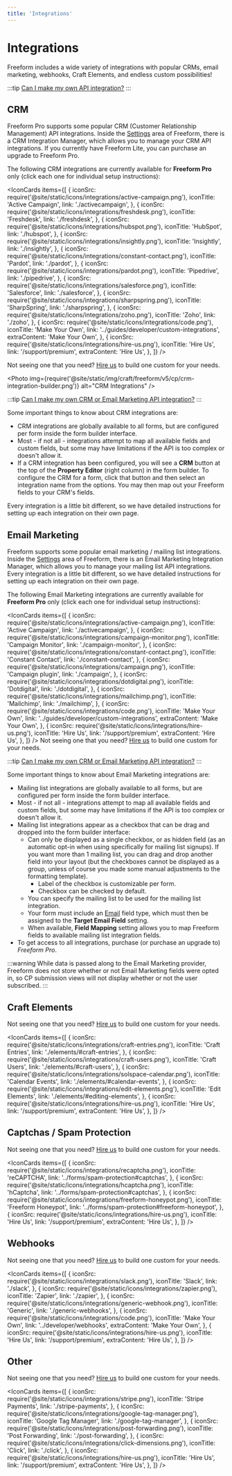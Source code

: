```yaml
---
title: 'Integrations'
---
```



# Integrations<Badge type="pro" text="Pro" />

Freeform includes a wide variety of integrations with popular CRMs, email marketing, webhooks, Craft Elements, and endless custom possibilities!

:::tip
[Can I make my own API integration?](../guides/developer/custom-integrations.mdx)
:::

## CRM

Freeform Pro supports some popular CRM (Customer Relationship Management) API integrations. Inside the [Settings](../configuration/settings.mdx#integrations) area of Freeform, there is a CRM Integration Manager, which allows you to manage your CRM API integrations. If you currently have Freeform Lite, you can purchase an upgrade to Freeform Pro.

The following CRM integrations are currently available for **Freeform Pro** only (click each one for individual setup instructions):

<IconCards
  items={[
    {
      iconSrc: require('@site/static/icons/integrations/active-campaign.png'),
      iconTitle: 'Active Campaign',
      link: './activecampaign',
    },
    {
      iconSrc: require('@site/static/icons/integrations/freshdesk.png'),
      iconTitle: 'Freshdesk',
      link: './freshdesk',
    },
    {
      iconSrc: require('@site/static/icons/integrations/hubspot.png'),
      iconTitle: 'HubSpot',
      link: './hubspot',
    },
    {
      iconSrc: require('@site/static/icons/integrations/insightly.png'),
      iconTitle: 'Insightly',
      link: './insightly',
    },
    {
      iconSrc: require('@site/static/icons/integrations/constant-contact.png'),
      iconTitle: 'Pardot',
      link: './pardot',
    },
    {
      iconSrc: require('@site/static/icons/integrations/pardot.png'),
      iconTitle: 'Pipedrive',
      link: './pipedrive',
    },
    {
      iconSrc: require('@site/static/icons/integrations/salesforce.png'),
      iconTitle: 'Salesforce',
      link: './salesforce',
    },
    {
      iconSrc: require('@site/static/icons/integrations/sharpspring.png'),
      iconTitle: 'SharpSpring',
      link: './sharpspring',
    },
    {
      iconSrc: require('@site/static/icons/integrations/zoho.png'),
      iconTitle: 'Zoho',
      link: './zoho',
    },
    {
      iconSrc: require('@site/static/icons/integrations/code.png'),
      iconTitle: 'Make Your Own',
      link: '../guides/developer/custom-integrations',
      extraContent: 'Make Your Own',
    },
    {
      iconSrc: require('@site/static/icons/integrations/hire-us.png'),
      iconTitle: 'Hire Us',
      link: '/support/premium',
      extraContent: 'Hire Us',
    },
  ]}
/>

Not seeing one that you need? [Hire us](/support/premium/) to build one custom for
your needs.

<Photo
  img={require('@site/static/img/craft/freeform/v5/cp/crm-integration-builder.png')}
  alt="CRM Integrations"
/>

:::tip
[Can I make my own CRM or Email Marketing API integration?](../guides/developer/custom-integrations.mdx)
:::

Some important things to know about CRM integrations are:

- CRM integrations are globally available to all forms, but are configured per form inside the form builder interface.
- Most - if not all - integrations attempt to map all available fields and custom fields, but some may have limitations if the API is too complex or doesn't allow it.
- If a CRM integration has been configured, you will see a **CRM** button at the top of the **Property Editor** (right column) in the form builder. To configure the CRM for a form, click that button and then select an integration name from the options. You may then map out your Freeform fields to your CRM's fields.

Every integration is a little bit different, so we have detailed instructions for setting up each integration on their own page.

## Email Marketing

Freeform supports some popular email marketing / mailing list integrations. Inside the [Settings](../configuration/settings.mdx#integrations) area of Freeform, there is an Email Marketing Integration Manager, which allows you to manage your mailing list API integrations. Every integration is a little bit different, so we have detailed instructions for setting up each integration on their own page.

The following Email Marketing integrations are currently available for **Freeform Pro** only (click each one for individual setup instructions):

<IconCards
  items={[
    {
      iconSrc: require('@site/static/icons/integrations/active-campaign.png'),
      iconTitle: 'Active Campaign',
      link: './activecampaign',
    },
    {
      iconSrc: require('@site/static/icons/integrations/campaign-monitor.png'),
      iconTitle: 'Campaign Monitor',
      link: './campaign-monitor',
    },
    {
      iconSrc: require('@site/static/icons/integrations/constant-contact.png'),
      iconTitle: 'Constant Contact',
      link: './constant-contact',
    },
    {
      iconSrc: require('@site/static/icons/integrations/campaign.png'),
      iconTitle: 'Campaign plugin',
      link: './campaign',
    },
    {
      iconSrc: require('@site/static/icons/integrations/dotdigital.png'),
      iconTitle: 'Dotdigital',
      link: './dotdigital',
    },
    {
      iconSrc: require('@site/static/icons/integrations/mailchimp.png'),
      iconTitle: 'Mailchimp',
      link: './mailchimp',
    },
    {
      iconSrc: require('@site/static/icons/integrations/code.png'),
      iconTitle: 'Make Your Own',
      link: '../guides/developer/custom-integrations',
      extraContent: 'Make Your Own',
    },
    {
      iconSrc: require('@site/static/icons/integrations/hire-us.png'),
      iconTitle: 'Hire Us',
      link: '/support/premium',
      extraContent: 'Hire Us',
    },
  ]}
/>
Not seeing one that you need? [Hire us](/support/premium/) to build one custom for
your needs.

:::tip
[Can I make my own CRM or Email Marketing API integration?](../guides/developer/custom-integrations.mdx)
:::

Some important things to know about Email Marketing integrations are:

- Mailing list integrations are globally available to all forms, but are configured per form inside the form builder interface.
- Most - if not all - integrations attempt to map all available fields and custom fields, but some may have limitations if the API is too complex or doesn't allow it.
- Mailing list integrations appear as a checkbox that can be drag and dropped into the form builder interface:
  - Can only be displayed as a single checkbox, or as hidden field (as an automatic opt-in when using specifically for mailing list signups). If you want more than 1 mailing list, you can drag and drop another field into your layout (but the checkboxes cannot be displayed as a group, unless of course you made some manual adjustments to the formatting template).
    - Label of the checkbox is customizable per form.
    - Checkbox can be checked by default.
  - You can specify the mailing list to be used for the mailing list integration.
  - Your form must include an [Email](../forms/fields.mdx#email) field type, which must then be assigned to the **Target Email Field** setting.
  - When available, **Field Mapping** setting allows you to map Freeform fields to available mailing list integration fields.
- To get access to all integrations, purchase (or purchase an upgrade to) _Freeform Pro_.

:::warning
While data is passed along to the Email Marketing provider, Freeform does not store whether or not Email Marketing fields were opted in, so CP submission views will not display whether or not the user subscribed.
:::

## Craft Elements

Not seeing one that you need? [Hire us](/support/premium/) to build one custom for your needs.

<IconCards
  items={[
    {
      iconSrc: require('@site/static/icons/integrations/craft-entries.png'),
      iconTitle: 'Craft Entries',
      link: './elements/#craft-entries',
    },
    {
      iconSrc: require('@site/static/icons/integrations/craft-users.png'),
      iconTitle: 'Craft Users',
      link: './elements/#craft-users',
    },
    {
      iconSrc: require('@site/static/icons/integrations/solspace-calendar.png'),
      iconTitle: 'Calendar Events',
      link: './elements/#calendar-events',
    },
    {
      iconSrc: require('@site/static/icons/integrations/edit-elements.png'),
      iconTitle: 'Edit Elements',
      link: './elements/#editing-elements',
    },
    {
      iconSrc: require('@site/static/icons/integrations/hire-us.png'),
      iconTitle: 'Hire Us',
      link: '/support/premium',
      extraContent: 'Hire Us',
    },
  ]}
/>

## Captchas / Spam Protection

Not seeing one that you need? [Hire us](/support/premium/) to build one custom for your needs.

<IconCards
  items={[
    {
      iconSrc: require('@site/static/icons/integrations/recaptcha.png'),
      iconTitle: 'reCAPTCHA',
      link: '../forms/spam-protection#captchas',
    },
    {
      iconSrc: require('@site/static/icons/integrations/hcaptcha.png'),
      iconTitle: 'hCaptcha',
      link: '../forms/spam-protection#captchas',
    },
    {
      iconSrc: require('@site/static/icons/integrations/freeform-honeypot.png'),
      iconTitle: 'Freeform Honeypot',
      link: '../forms/spam-protection#freeform-honeypot',
    },
    {
      iconSrc: require('@site/static/icons/integrations/hire-us.png'),
      iconTitle: 'Hire Us',
      link: '/support/premium',
      extraContent: 'Hire Us',
    },
  ]}
/>

## Webhooks

Not seeing one that you need? [Hire us](/support/premium/) to build one custom for your needs.

<IconCards
  items={[
    {
      iconSrc: require('@site/static/icons/integrations/slack.png'),
      iconTitle: 'Slack',
      link: './slack',
    },
    {
      iconSrc: require('@site/static/icons/integrations/zapier.png'),
      iconTitle: 'Zapier',
      link: './zapier',
    },
    {
      iconSrc: require('@site/static/icons/integrations/generic-webhook.png'),
      iconTitle: 'Generic',
      link: './generic-webhooks',
    },
    {
      iconSrc: require('@site/static/icons/integrations/code.png'),
      iconTitle: 'Make Your Own',
      link: '../developer/webhooks',
      extraContent: 'Make Your Own',
    },
    {
      iconSrc: require('@site/static/icons/integrations/hire-us.png'),
      iconTitle: 'Hire Us',
      link: '/support/premium',
      extraContent: 'Hire Us',
    },
  ]}
/>

## Other

Not seeing one that you need? [Hire us](/support/premium/) to build one custom for your needs.

<IconCards
  items={[
    {
      iconSrc: require('@site/static/icons/integrations/stripe.png'),
      iconTitle: 'Stripe Payments',
      link: './stripe-payments',
    },
    {
      iconSrc: require('@site/static/icons/integrations/google-tag-manager.png'),
      iconTitle: 'Google Tag Manager',
      link: './google-tag-manager',
    },
    {
      iconSrc: require('@site/static/icons/integrations/post-forwarding.png'),
      iconTitle: 'Post Forwarding',
      link: './post-forwarding',
    },
    {
      iconSrc: require('@site/static/icons/integrations/click-dimensions.png'),
      iconTitle: 'Click',
      link: './click',
    },
    {
      iconSrc: require('@site/static/icons/integrations/hire-us.png'),
      iconTitle: 'Hire Us',
      link: '/support/premium',
      extraContent: 'Hire Us',
    },
  ]}
/>
